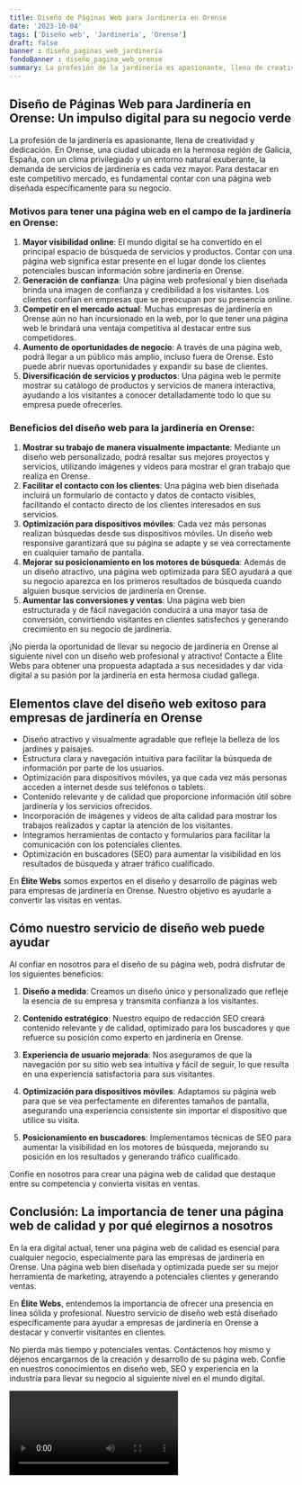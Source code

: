 ```yaml
---
title: Diseño de Páginas Web para Jardinería en Orense
date: '2023-10-04'
tags: ['Diseño web', 'Jardinería', 'Orense']
draft: false
banner : diseño_paginas_web_jardinería
fondoBanner : diseño_pagina_web_orense
summary: La profesión de la jardinería es apasionante, llena de creatividad y dedicación. En Orense, una ciudad ubicada en la hermosa región de Galicia, España, con un clima privilegiado y un entorno natural exuberante, la demanda de servicios de jardinería es cada vez mayor. Para destacar en este competitivo mercado, es fundamental contar con una página web diseñada específicamente para su negocio. 
---
```


## Diseño de Páginas Web para Jardinería en Orense: Un impulso digital para su negocio verde

La profesión de la jardinería es apasionante, llena de creatividad y dedicación. En Orense, una ciudad ubicada en la hermosa región de Galicia, España, con un clima privilegiado y un entorno natural exuberante, la demanda de servicios de jardinería es cada vez mayor. Para destacar en este competitivo mercado, es fundamental contar con una página web diseñada específicamente para su negocio. 

### Motivos para tener una página web en el campo de la jardinería en Orense:

1. **Mayor visibilidad online**: El mundo digital se ha convertido en el principal espacio de búsqueda de servicios y productos. Contar con una página web significa estar presente en el lugar donde los clientes potenciales buscan información sobre jardinería en Orense.
2. **Generación de confianza**: Una página web profesional y bien diseñada brinda una imagen de confianza y credibilidad a los visitantes. Los clientes confían en empresas que se preocupan por su presencia online.
3. **Competir en el mercado actual**: Muchas empresas de jardinería en Orense aún no han incursionado en la web, por lo que tener una página web le brindará una ventaja competitiva al destacar entre sus competidores.
4. **Aumento de oportunidades de negocio**: A través de una página web, podrá llegar a un público más amplio, incluso fuera de Orense. Esto puede abrir nuevas oportunidades y expandir su base de clientes.
5. **Diversificación de servicios y productos**: Una página web le permite mostrar su catálogo de productos y servicios de manera interactiva, ayudando a los visitantes a conocer detalladamente todo lo que su empresa puede ofrecerles.

### Beneficios del diseño web para la jardinería en Orense:

1. **Mostrar su trabajo de manera visualmente impactante**: Mediante un diseño web personalizado, podrá resaltar sus mejores proyectos y servicios, utilizando imágenes y videos para mostrar el gran trabajo que realiza en Orense.
2. **Facilitar el contacto con los clientes**: Una página web bien diseñada incluirá un formulario de contacto y datos de contacto visibles, facilitando el contacto directo de los clientes interesados en sus servicios.
3. **Optimización para dispositivos móviles**: Cada vez más personas realizan búsquedas desde sus dispositivos móviles. Un diseño web responsive garantizará que su página se adapte y se vea correctamente en cualquier tamaño de pantalla.
4. **Mejorar su posicionamiento en los motores de búsqueda**: Además de un diseño atractivo, una página web optimizada para SEO ayudará a que su negocio aparezca en los primeros resultados de búsqueda cuando alguien busque servicios de jardinería en Orense.
5. **Aumentar las conversiones y ventas**: Una página web bien estructurada y de fácil navegación conducirá a una mayor tasa de conversión, convirtiendo visitantes en clientes satisfechos y generando crecimiento en su negocio de jardinería.

¡No pierda la oportunidad de llevar su negocio de jardinería en Orense al siguiente nivel con un diseño web profesional y atractivo! Contacte a Élite Webs para obtener una propuesta adaptada a sus necesidades y dar vida digital a su pasión por la jardinería en esta hermosa ciudad gallega.

<GifSeo />

<Cta />

## Elementos clave del diseño web exitoso para empresas de jardinería en Orense

- Diseño atractivo y visualmente agradable que refleje la belleza de los jardines y paisajes.
- Estructura clara y navegación intuitiva para facilitar la búsqueda de información por parte de los usuarios.
- Optimización para dispositivos móviles, ya que cada vez más personas acceden a internet desde sus teléfonos o tablets.
- Contenido relevante y de calidad que proporcione información útil sobre jardinería y los servicios ofrecidos.
- Incorporación de imágenes y vídeos de alta calidad para mostrar los trabajos realizados y captar la atención de los visitantes.
- Integramos herramientas de contacto y formularios para facilitar la comunicación con los potenciales clientes.
- Optimización en buscadores (SEO) para aumentar la visibilidad en los resultados de búsqueda y atraer tráfico cualificado.

En **Élite Webs** somos expertos en el diseño y desarrollo de páginas web para empresas de jardinería en Orense. Nuestro objetivo es ayudarle a convertir las visitas en ventas. 

## Cómo nuestro servicio de diseño web puede ayudar

Al confiar en nosotros para el diseño de su página web, podrá disfrutar de los siguientes beneficios:

1. **Diseño a medida**: Creamos un diseño único y personalizado que refleje la esencia de su empresa y transmita confianza a los visitantes.

2. **Contenido estratégico**: Nuestro equipo de redacción SEO creará contenido relevante y de calidad, optimizado para los buscadores y que refuerce su posición como experto en jardinería en Orense.

3. **Experiencia de usuario mejorada**: Nos aseguramos de que la navegación por su sitio web sea intuitiva y fácil de seguir, lo que resulta en una experiencia satisfactoria para sus visitantes.

4. **Optimización para dispositivos móviles**: Adaptamos su página web para que se vea perfectamente en diferentes tamaños de pantalla, asegurando una experiencia consistente sin importar el dispositivo que utilice su visita.

5. **Posicionamiento en buscadores**: Implementamos técnicas de SEO para aumentar la visibilidad en los motores de búsqueda, mejorando su posición en los resultados y generando tráfico cualificado.

Confíe en nosotros para crear una página web de calidad que destaque entre su competencia y convierta visitas en ventas.

## Conclusión: La importancia de tener una página web de calidad y por qué elegirnos a nosotros

En la era digital actual, tener una página web de calidad es esencial para cualquier negocio, especialmente para las empresas de jardinería en Orense. Una página web bien diseñada y optimizada puede ser su mejor herramienta de marketing, atrayendo a potenciales clientes y generando ventas.

En **Élite Webs**, entendemos la importancia de ofrecer una presencia en línea sólida y profesional. Nuestro servicio de diseño web está diseñado específicamente para ayudar a empresas de jardinería en Orense a destacar y convertir visitantes en clientes.

No pierda más tiempo y potenciales ventas. Contáctenos hoy mismo y déjenos encargarnos de la creación y desarrollo de su página web. Confíe en nuestros conocimientos en diseño web, SEO y experiencia en la industria para llevar su negocio al siguiente nivel en el mundo digital.

<Video />

<CtaBot job='Jardinería' city='Orense'/>

<Gmaps query='Orense+españa+maps' />